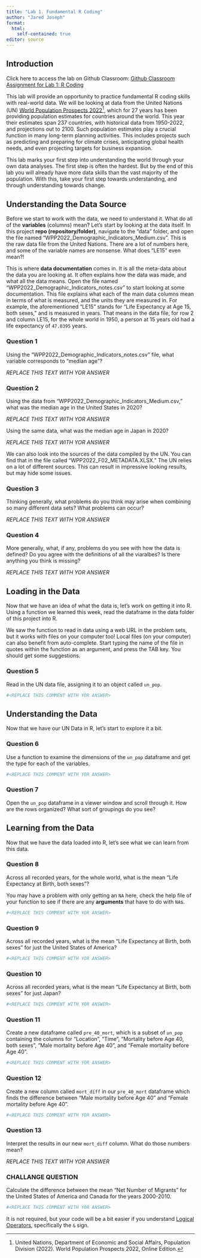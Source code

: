 ```yaml
---
title: "Lab 1. Fundamental R Coding"
author: "Jared Joseph"
format:
  html:
    self-contained: true
editor: source
---
```


## Introduction

Click here to access the lab on Github Classroom:
[Github Classroom Assignment for Lab 1: R Coding](https://classroom.github.com/a/zwOsnirp)

This lab will provide an opportunity to practice fundamental R coding skills with real-world data. We will be looking at data from the United Nations (UN) [World Population Prospects 2022](https://population.un.org/wpp/)[^1], which for 27 years has been providing population estimates for countries around the world. This year their estimates span 237 countries, with historical data from 1950-2022, and projections out to 2100. Such population estimates play a crucial function in many long-term planning activities. This includes projects such as predicting and preparing for climate crises, anticipating global health needs, and even projecting targets for business expansion. 

[^1]: United Nations, Department of Economic and Social Affairs, Population Division (2022). World Population Prospects 2022, Online Edition. 

This lab marks your first step into understanding the world through your own data analyses. The first step is often the hardest. But by the end of this lab you will already have more data skills than the vast majority of the population. With this, take your first step towards understanding, and through understanding towards change.

## Understanding the Data Source

Before we start to work with the data, we need to understand it. What do all of the **variables** (columns) mean? Let's start by looking at the data itself. In this project **repo (repository/folder)**, navigate to the "data" folder, and open the file named "WPP2022_Demographic_Indicators_Medium.csv". This is the raw data file from the United Nations. There are a lot of numbers here, and some of the variable names are nonsense. What does "LE15" even mean?!

This is where **data documentation** comes in. It is all the meta-data about the data you are looking at. It often explains how the data was made, and what all the data means. Open the file named "WPP2022_Demographic_Indicators_notes.csv" to start looking at some documentation. This file explains what each of the main data columns mean in terms of what is measured, and the units they are measured in. For example, the aforementioned "LE15" stands for "Life Expectancy at Age 15, both sexes," and is measured in years. That means in the data file,  for row 2 and column LE15, for the whole world in 1950, a person at 15 years old had a life expectancy of `47.0395` years.

:::{.callout-note}
### Question 1

Using the "WPP2022_Demographic_Indicators_notes.csv" file, what variable corresponds to "median age"?

*REPLACE THIS TEXT WITH YOR ANSWER*
:::
 
:::{.callout-note}
### Question 2

Using the data from "WPP2022_Demographic_Indicators_Medium.csv," what was the median age in the United States in 2020?

*REPLACE THIS TEXT WITH YOR ANSWER*

Using the same data, what was the median age in Japan in 2020?

*REPLACE THIS TEXT WITH YOR ANSWER*

:::
 
We can also look into the sources of the data compiled by the UN. You can find that in the file called "WPP2022_F02_METADATA.XLSX." The UN relies on a lot of different sources. This can result in impressive looking results, but may hide some issues.

:::{.callout-note}
### Question 3

Thinking generally, what problems do you think may arise when combining so many different data sets? What problems can occur?

*REPLACE THIS TEXT WITH YOR ANSWER*

:::

:::{.callout-note}
### Question 4

More generally, what, if any, problems do you see with how the data is defined? Do you agree with the definitions of all the viaralbes? Is there anything you think is missing?

*REPLACE THIS TEXT WITH YOR ANSWER*

:::

## Loading in the Data

Now that we have an idea of what the data is, let's work on getting it into R. Using a function we learned this week, read the dataframe in the data folder of this project into R.

:::{.callout-tip}
We saw the function to read in data using a web URL in the problem sets, but it works with files on your computer too! Local files (on your computer) can also benefit from auto-complete. Start typing the name of the file in quotes within the function as an argument, and press the TAB key. You should get some suggestions.
:::

:::{.callout-note}
### Question 5

Read in the UN data file, assigning it to an object called `un_pop`.
:::

```r

#<REPLACE THIS COMMENT WITH YOR ANSWER>

```


## Understanding the Data

Now that we have our UN Data in R, let's start to explore it a bit.

:::{.callout-note}
### Question 6

Use a function to examine the dimensions of the `un_pop` dataframe and get the type for each of the variables.
:::

```r

#<REPLACE THIS COMMENT WITH YOR ANSWER>

```

:::{.callout-note}
### Question 7

Open the `un_pop` dataframe in a viewer window and scroll through it. How are the rows organized? What sort of groupings do you see?
:::

## Learning from the Data

Now that we have the data loaded into R, let's see what we can learn from this data.

:::{.callout-note}
### Question 8

Across all recorded years, for the whole world, what is the mean "Life Expectancy at Birth, both sexes"?
:::

:::{.callout-tip}
You may have a problem with only getting an `NA` here, check the help file of your function to see if there are any **arguments** that have to do with `NA`s.
:::

```r

#<REPLACE THIS COMMENT WITH YOR ANSWER>

```

:::{.callout-note}
### Question 9

Across all recorded years, what is the mean "Life Expectancy at Birth, both sexes" for just the United States of America?
:::

```r

#<REPLACE THIS COMMENT WITH YOR ANSWER>

```

:::{.callout-note}
### Question 10

Across all recorded years, what is the mean "Life Expectancy at Birth, both sexes" for just Japan?
:::

```r

#<REPLACE THIS COMMENT WITH YOR ANSWER>

```

:::{.callout-note}
### Question 11

Create a new dataframe called `pre_40_mort`, which is a subset of `un_pop` containing the columns for "Location", "Time", "Mortality before Age 40, both sexes", "Male mortality before Age 40", and "Female mortality before Age 40".
:::

```r

#<REPLACE THIS COMMENT WITH YOR ANSWER>

```

:::{.callout-note}
### Question 12

Create a new column called `mort_diff` in our `pre_40_mort` dataframe which finds the difference between "Male mortality before Age 40" and "Female mortality before Age 40".
:::

```r

#<REPLACE THIS COMMENT WITH YOR ANSWER>

```

:::{.callout-note}
### Question 13

Interpret the results in our new `mort_diff` column. What do those numbers mean?

*REPLACE THIS TEXT WITH YOR ANSWER*
:::

:::{.callout-warning}
### CHALLANGE QUESTION

Calculate the difference between the mean "Net Number of Migrants" for the United States of America and Canada for the years 2000-2010.
:::

```r

#<REPLACE THIS COMMENT WITH YOR ANSWER>

```

:::{.callout-tip}
It is not required, but your code will be a bit easier if you understand [Logical Operators](https://towardsdatascience.com/the-complete-guide-to-logical-operators-in-r-9eacb5fd9abd), specifically the `&` sign.
:::





